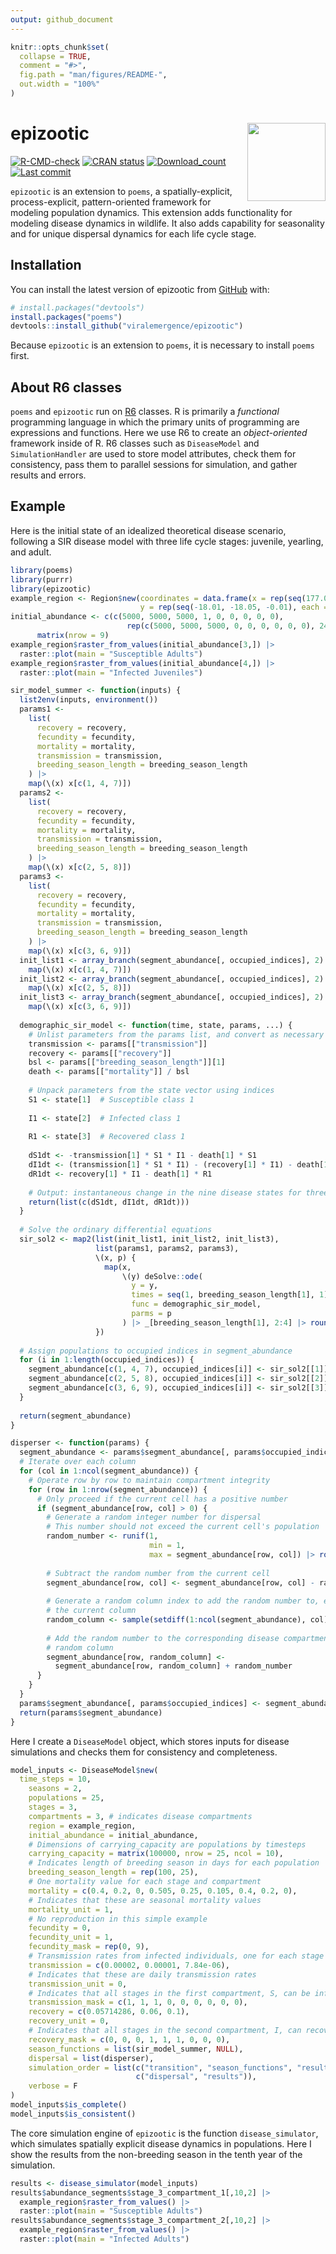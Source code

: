 ```yaml
---
output: github_document
---
```


<!-- README.md is generated from README.Rmd. Please edit that file -->

```r
knitr::opts_chunk$set(
  collapse = TRUE,
  comment = "#>",
  fig.path = "man/figures/README-",
  out.width = "100%"
)
```

# epizootic <img src='man/figures/hex.svg' align="right" height="125" />

<!-- badges: start -->
[![R-CMD-check](https://github.com/viralemergence/epizootic/actions/workflows/R-CMD-check.yaml/badge.svg)](https://github.com/viralemergence/epizootic/actions/workflows/R-CMD-check.yaml)
[![CRAN status](https://www.r-pkg.org/badges/version/paleopop)](https://CRAN.R-project.org/package=paleopop)
[![Download_count](https://cranlogs.r-pkg.org/badges/grand-total/paleopop)](https://CRAN.R-project.org/package=paleopop)
[![Last commit](https://img.shields.io/github/last-commit/GlobalEcologyLab/paleopop.svg)](https://github.com/GlobalEcologyLab/paleopop/commits/master)
<!-- badges: end -->

`epizootic` is an extension to `poems`, a spatially-explicit, process-explicit, pattern-oriented framework for modeling population dynamics. This extension adds functionality for modeling disease dynamics in wildlife. It also adds capability for seasonality and for unique dispersal dynamics for each life cycle stage.

## Installation

You can install the latest version of epizootic from [GitHub](https://github.com/) with:

``` r
# install.packages("devtools")
install.packages("poems")
devtools::install_github("viralemergence/epizootic")
```

Because `epizootic` is an extension to `poems`, it is necessary to install `poems`
first.

## About R6 classes

`poems` and `epizootic` run on [R6](https://r6.r-lib.org/articles/Introduction.html) classes. R is primarily a *functional* programming language in which the primary units of programming are expressions and functions. Here we use R6 to create an *object-oriented* framework inside of R. R6 classes such as `DiseaseModel` and `SimulationHandler` are used to store model attributes, check them for consistency, pass them to parallel sessions for simulation, and gather results and errors.

## Example

Here is the initial state of an idealized theoretical disease scenario, following a SIR disease model with three life cycle stages: juvenile, yearling, and adult.

```r
library(poems)
library(purrr)
library(epizootic)
example_region <- Region$new(coordinates = data.frame(x = rep(seq(177.01, 177.05, 0.01), 5),
                             y = rep(seq(-18.01, -18.05, -0.01), each = 5)))
initial_abundance <- c(c(5000, 5000, 5000, 1, 0, 0, 0, 0, 0),
                          rep(c(5000, 5000, 5000, 0, 0, 0, 0, 0, 0), 24)) |>
      matrix(nrow = 9)
example_region$raster_from_values(initial_abundance[3,]) |>
  raster::plot(main = "Susceptible Adults")
example_region$raster_from_values(initial_abundance[4,]) |>
  raster::plot(main = "Infected Juveniles")
```

```r
sir_model_summer <- function(inputs) {
  list2env(inputs, environment())
  params1 <-
    list(
      recovery = recovery,
      fecundity = fecundity,
      mortality = mortality,
      transmission = transmission,
      breeding_season_length = breeding_season_length
    ) |>
    map(\(x) x[c(1, 4, 7)])
  params2 <-
    list(
      recovery = recovery,
      fecundity = fecundity,
      mortality = mortality,
      transmission = transmission,
      breeding_season_length = breeding_season_length
    ) |>
    map(\(x) x[c(2, 5, 8)])
  params3 <-
    list(
      recovery = recovery,
      fecundity = fecundity,
      mortality = mortality,
      transmission = transmission,
      breeding_season_length = breeding_season_length
    ) |>
    map(\(x) x[c(3, 6, 9)])
  init_list1 <- array_branch(segment_abundance[, occupied_indices], 2) |> 
    map(\(x) x[c(1, 4, 7)])
  init_list2 <- array_branch(segment_abundance[, occupied_indices], 2) |> 
    map(\(x) x[c(2, 5, 8)])
  init_list3 <- array_branch(segment_abundance[, occupied_indices], 2) |> 
    map(\(x) x[c(3, 6, 9)])
  
  demographic_sir_model <- function(time, state, params, ...) {
    # Unlist parameters from the params list, and convert as necessary
    transmission <- params[["transmission"]]
    recovery <- params[["recovery"]]
    bsl <- params[["breeding_season_length"]][1]
    death <- params[["mortality"]] / bsl
    
    # Unpack parameters from the state vector using indices
    S1 <- state[1]  # Susceptible class 1
    
    I1 <- state[2]  # Infected class 1
    
    R1 <- state[3]  # Recovered class 1
    
    dS1dt <- -transmission[1] * S1 * I1 - death[1] * S1
    dI1dt <- (transmission[1] * S1 * I1) - (recovery[1] * I1) - death[1] * I1
    dR1dt <- recovery[1] * I1 - death[1] * R1
    
    # Output: instantaneous change in the nine disease states for three classes
    return(list(c(dS1dt, dI1dt, dR1dt)))
  }
  
  # Solve the ordinary differential equations
  sir_sol2 <- map2(list(init_list1, init_list2, init_list3),
                   list(params1, params2, params3),
                   \(x, p) {
                     map(x,
                         \(y) deSolve::ode(
                           y = y,
                           times = seq(1, breeding_season_length[1], 1),
                           func = demographic_sir_model,
                           parms = p
                         ) |> _[breeding_season_length[1], 2:4] |> round())
                   })
  
  # Assign populations to occupied indices in segment_abundance
  for (i in 1:length(occupied_indices)) {
    segment_abundance[c(1, 4, 7), occupied_indices[i]] <- sir_sol2[[1]][[i]]
    segment_abundance[c(2, 5, 8), occupied_indices[i]] <- sir_sol2[[2]][[i]]
    segment_abundance[c(3, 6, 9), occupied_indices[i]] <- sir_sol2[[3]][[i]]
  }
  
  return(segment_abundance)
}

disperser <- function(params) {
  segment_abundance <- params$segment_abundance[, params$occupied_indices]
  # Iterate over each column
  for (col in 1:ncol(segment_abundance)) {
    # Operate row by row to maintain compartment integrity
    for (row in 1:nrow(segment_abundance)) {
      # Only proceed if the current cell has a positive number
      if (segment_abundance[row, col] > 0) {
        # Generate a random integer number for dispersal
        # This number should not exceed the current cell's population
        random_number <- runif(1, 
                               min = 1, 
                               max = segment_abundance[row, col]) |> round()
        
        # Subtract the random number from the current cell
        segment_abundance[row, col] <- segment_abundance[row, col] - random_number
        
        # Generate a random column index to add the random number to, excluding
        # the current column
        random_column <- sample(setdiff(1:ncol(segment_abundance), col), 1)
        
        # Add the random number to the corresponding disease compartment in the
        # random column
        segment_abundance[row, random_column] <-
          segment_abundance[row, random_column] + random_number
      }
    }
  }
  params$segment_abundance[, params$occupied_indices] <- segment_abundance
  return(params$segment_abundance)
}

```

Here I create a `DiseaseModel` object, which stores inputs for disease simulations and checks them for consistency and completeness.

```r
model_inputs <- DiseaseModel$new(
  time_steps = 10,
    seasons = 2,
    populations = 25,
    stages = 3,
    compartments = 3, # indicates disease compartments
    region = example_region,
    initial_abundance = initial_abundance,
    # Dimensions of carrying_capacity are populations by timesteps
    carrying_capacity = matrix(100000, nrow = 25, ncol = 10),
    # Indicates length of breeding season in days for each population
    breeding_season_length = rep(100, 25),
    # One mortality value for each stage and compartment
    mortality = c(0.4, 0.2, 0, 0.505, 0.25, 0.105, 0.4, 0.2, 0),
    # Indicates that these are seasonal mortality values
    mortality_unit = 1,
    # No reproduction in this simple example
    fecundity = 0,
    fecundity_unit = 1,
    fecundity_mask = rep(0, 9),
    # Transmission rates from infected individuals, one for each stage
    transmission = c(0.00002, 0.00001, 7.84e-06),
    # Indicates that these are daily transmission rates
    transmission_unit = 0,
    # Indicates that all stages in the first compartment, S, can be infected
    transmission_mask = c(1, 1, 1, 0, 0, 0, 0, 0, 0),
    recovery = c(0.05714286, 0.06, 0.1),
    recovery_unit = 0,
    # Indicates that all stages in the second compartment, I, can recover
    recovery_mask = c(0, 0, 0, 1, 1, 1, 0, 0, 0),
    season_functions = list(sir_model_summer, NULL), 
    dispersal = list(disperser),
    simulation_order = list(c("transition", "season_functions", "results"),
                            c("dispersal", "results")),
    verbose = F
)
model_inputs$is_complete()
model_inputs$is_consistent()
```

The core simulation engine of `epizootic` is the function `disease_simulator`, which simulates spatially explicit disease dynamics in populations. Here I show the results
from the non-breeding season in the tenth year of the simulation.

```r
results <- disease_simulator(model_inputs)
results$abundance_segments$stage_3_compartment_1[,10,2] |>
  example_region$raster_from_values() |>
  raster::plot(main = "Susceptible Adults")
results$abundance_segments$stage_3_compartment_2[,10,2] |>  
  example_region$raster_from_values() |>
  raster::plot(main = "Infected Adults")
```
